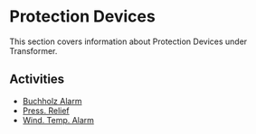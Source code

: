 # Protection Devices

This section covers information about Protection Devices under Transformer.

## Activities

- [Buchholz Alarm](/docs/transformer/protection-devices/buchholz-alarm)
- [Press. Relief ](/docs/transformer/protection-devices/press-relief-)
- [Wind. Temp. Alarm](/docs/transformer/protection-devices/wind-temp-alarm)

